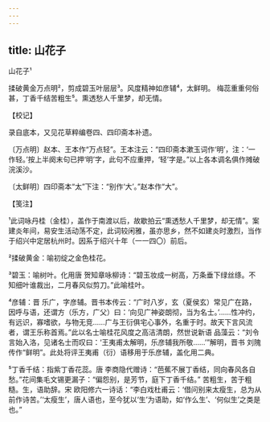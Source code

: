 ```yaml
---
---
---
```

title: 山花子
---



山花子¹





揉破黄金万点明²，剪成碧玉叶层层³。风度精神如彦辅⁴，太鲜明。 梅蕊重重何俗甚，丁香千结苦粗生⁵。熏透愁人千里梦，却无情。

【校记】

录自底本，又见花草粹编卷四、四印斋本补遗。

〔万点明〕赵本、王本作“万点轻”。王本注云：“四印斋本漱玉词作‘明’，注：‘一作轻。’按上半阕末句已押‘明’字，此句不应重押，‘轻’字是。”以上各本调名俱作摊破浣溪沙。

〔太鲜明〕四印斋本“太”下注：“别作‘大’。”赵本作“大”。

【笺注】

¹此词咏丹桂（金桂），盖作于南渡以后，故歇拍云“熏透愁人千里梦，却无情”。案建炎年间，易安生活动荡不定，此词较闲雅，虽亦思乡，然不如建炎时激烈，当作于绍兴中定居杭州时。因系于绍兴十年（一一四〇）前后。

²揉破黄金：喻初绽之金色桂花。

³碧玉：喻树叶。化用唐 贺知章咏柳诗：“碧玉妆成一树高，万条垂下绿丝绦。不知细叶谁裁出，二月春风似剪刀。”此喻桂叶。

⁴彦辅：晋 乐广，字彦辅。晋书本传云：“广时八岁，玄（夏侯玄）常见广在路，因呼与语，还谓方（乐方，广父）曰：‘向见广神姿朗彻，当为名士。’……性冲约，有远识，寡嗜欲，与物无竞……广与王衍俱宅心事外，名重于时。故天下言风流者，谓王乐称首焉。”此以名士喻桂花风度之高洁清朗，然世说新语 品藻云：“刘令言始入洛，见诸名士而叹曰：‘王夷甫太解明，乐彦辅我所敬……’”解明，晋书 刘隗传作“鲜明”。此处将评王夷甫（衍）语移用于乐彦辅，盖化用二典。

⁵丁香千结：指紫丁香花蕊。唐 李商隐代赠诗：“芭蕉不展丁香结，同向春风各自愁。”花间集毛文锡更漏子：“偏怨别，是芳节，庭下丁香千结。” 苦粗生，苦于粗糙。生，语助辞。宋 欧阳修六一诗话：“李白戏杜甫云：‘借问别来太瘦生，总为从前作诗苦。’‘太瘦生’，唐人语也，至今犹以‘生’为语助，如‘作么生’、‘何似生’之类是也。”